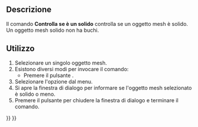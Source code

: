 <languages/>

{{Docnav/it
|[[Mesh_CurvatureInfo/it|Dettagli curvatura]]
|[[Mesh_BoundingBox/it|Info limiti d'ingombro]]
|[[Mesh_Workbench/it|Mesh]]
|IconL=Mesh_CurvatureInfo.svg
|IconR=Mesh_BoundingBox.svg
|IconC=Workbench_Mesh.svg
}}

<div class="mw-translate-fuzzy">
{{GuiCommand/it
|Name=Mesh_EvaluateSolid
|Name/it=Controlla se è un solido
|MenuLocation=Mesh → Analizza → Controlla se è un solido
|Workbenches=[[Mesh_Workbench/it|Mesh]]
|SeeAlso=[[Arch_SelectNonSolidMeshes|Arch Seleziona le mesh non solidi ]]
}}
</div>

<span id="Description"></span>
==Descrizione==

Il comando '''Controlla se è un solido''' controlla se un oggetto mesh è solido. Un oggetto mesh solido non ha buchi.

<span id="Usage"></span>
==Utilizzo==

<div class="mw-translate-fuzzy">
# Selezionare un singolo oggetto mesh.
# Esistono diversi modi per invocare il comando:
#* Premere il pulsante {{Button|[[Image:Mesh_EvaluateSolid.svg|16px]] [[Mesh_EvaluateSolid/it|Controlla se è un solido]]}}.
# Selezionare l'opzione {{MenuCommand|Mesh → Analizza → [[Image:Mesh_EvaluateSolid.svg|16px]] Controlla se è un solido}} dal menu.
# Si apre la finestra di dialogo {{MenuCommand|Mesh solido}} per informare se l'oggetto mesh selezionato è solido o meno.
# Premere il pulsante {{Button|OK}} per chiudere la finestra di dialogo e terminare il comando.
</div>


{{Docnav/it
|[[Mesh_CurvatureInfo/it|Dettagli curvatura]]
|[[Mesh_BoundingBox/it|Info limiti d'ingombro]]
|[[Mesh_Workbench/it|Mesh]]
|IconL=Mesh_CurvatureInfo.svg
|IconR=Mesh_BoundingBox.svg
|IconC=Workbench_Mesh.svg
}}

{{Mesh Tools navi{{#translation:}}}}
{{Userdocnavi{{#translation:}}}}
{{clear}}
